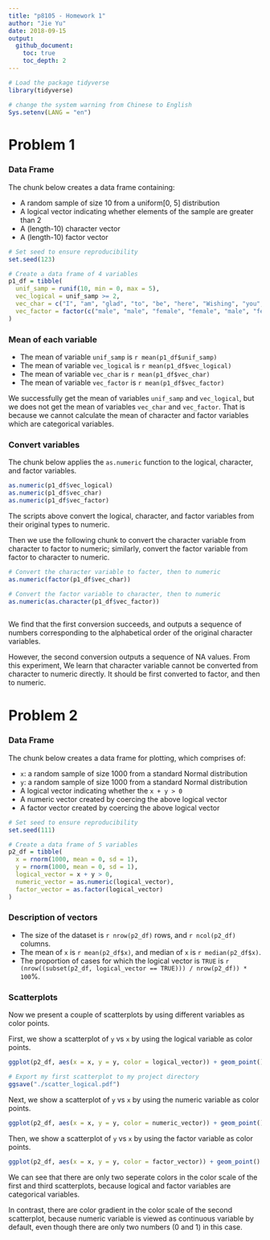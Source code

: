 ```yaml
---
title: "p8105 - Homework 1"
author: "Jie Yu"
date: 2018-09-15
output: 
  github_document:
    toc: true
    toc_depth: 2
---
```



```r
# Load the package tidyverse
library(tidyverse)

# change the system warning from Chinese to English
Sys.setenv(LANG = "en")  
```


# Problem 1

### Data Frame

The chunk below creates a data frame containing:

* A random sample of size 10 from a uniform[0, 5] distribution
* A logical vector indicating whether elements of the sample are greater than 2
* A (length-10) character vector
* A (length-10) factor vector

```r
# Set seed to ensure reproducibility
set.seed(123)  

# Create a data frame of 4 variables
p1_df = tibble(
  unif_samp = runif(10, min = 0, max = 5),
  vec_logical = unif_samp >= 2, 
  vec_char = c("I", "am", "glad", "to", "be", "here", "Wishing", "you", "happiness", "always"),
  vec_factor = factor(c("male", "male", "female", "female", "male", "female", "female", "male", "female", "female"))
)

```


### Mean of each variable 

* The mean of variable `unif_samp` is `r mean(p1_df$unif_samp)`
* The mean of variable `vec_logical` is `r mean(p1_df$vec_logical)`
* The mean of variable `vec_char` is `r mean(p1_df$vec_char)`
* The mean of variable `vec_factor` is `r mean(p1_df$vec_factor)`

We successfully get the mean of variables `unif_samp` and `vec_logical`, but we does not get the mean of variables `vec_char` and `vec_factor`. That is because we cannot calculate the mean of character and factor variables which are categorical variables.

 
###  Convert variables

The chunk below applies the `as.numeric` function to the logical, character, and factor variables.

```r
as.numeric(p1_df$vec_logical)
as.numeric(p1_df$vec_char)
as.numeric(p1_df$vec_factor)

```

The scripts above convert the logical, character, and factor variables from their original types to numeric. 


Then we use the following chunk to convert the character variable from character to factor to numeric; similarly, convert the factor variable from factor to character to numeric. 

```r
# Convert the character variable to facter, then to numeric
as.numeric(factor(p1_df$vec_char))   

# Convert the factor variable to character, then to numeric
as.numeric(as.character(p1_df$vec_factor))
                         

```

We find that the first conversion succeeds, and outputs a sequence of numbers corresponding to the alphabetical order of the original character variables.

However, the second conversion outputs a sequence of NA values. From this experiment, We learn that character variable cannot be converted from character to numeric directly. It should be first converted to factor, and then to numeric. 



# Problem 2

### Data Frame

The chunk below creates a data frame for plotting, which comprises of:

* `x`: a random sample of size 1000 from a standard Normal distribution
* `y`: a random sample of size 1000 from a standard Normal distribution
* A logical vector indicating whether the `x + y > 0`
* A numeric vector created by coercing the above logical vector
* A factor vector created by coercing the above logical vector

```r
# Set seed to ensure reproducibility
set.seed(111)  

# Create a data frame of 5 variables
p2_df = tibble(
  x = rnorm(1000, mean = 0, sd = 1),
  y = rnorm(1000, mean = 0, sd = 1),
  logical_vector = x + y > 0, 
  numeric_vector = as.numeric(logical_vector),
  factor_vector = as.factor(logical_vector)
)
```


### Description of vectors

* The size of the dataset is `r nrow(p2_df)` rows, and `r ncol(p2_df)` columns. 
* The mean of `x` is `r mean(p2_df$x)`, and median of `x` is `r median(p2_df$x)`. 
* The proportion of cases for which the logical vector is `TRUE` is `r (nrow((subset(p2_df, logical_vector == TRUE))) / nrow(p2_df)) * 100`%.


### Scatterplots
Now we present a couple of scatterplots by using different variables as color points.

First, we show a scatterplot of `y` vs `x` by using the logical variable as color points.

```r
ggplot(p2_df, aes(x = x, y = y, color = logical_vector)) + geom_point()

# Export my first scatterplot to my project directory
ggsave("./scatter_logical.pdf")
```

Next, we show a scatterplot of `y` vs `x` by using the numeric variable as color points.

```r
ggplot(p2_df, aes(x = x, y = y, color = numeric_vector)) + geom_point()
```

Then, we show a scatterplot of `y` vs `x` by using the factor variable as color points.

```r
ggplot(p2_df, aes(x = x, y = y, color = factor_vector)) + geom_point()
```

We can see that there are only two seperate colors in the color scale of the first and third scatterplots, because logical and factor variables are categorical variables.

In contrast, there are color gradient in the color scale of the second scatterplot, because numeric variable is viewed as continuous variable by default, even though there are only two numbers (0 and 1) in this case.



